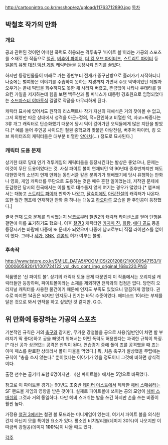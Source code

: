 http://cartoonintro.co.kr/msshop/ez/upload/11763712890.jpg
[[목차]]
== 박철호 작가의 만화 ==
=== 개요 ===
공과 관련된 것이면 어떠한 폭력도 허용되는 격투축구 '파이트 볼'이라는 가공의 스포츠를 소재로 한 작품으로 [[철권]], [[버추어 파이터]], [[더 킹 오브 파이터즈]], [[스트리트 파이터]] 등 [[일본]]의 유명 [[대전 액션 게임]] 캐릭터들을 등장시켜 인기를 끌었다.

하지만 등장인물들이 미래로 가는 중반부터 전개가 중구난방으로 흘러가기 시작하더니 나중에는 벌여놓은 이야기를 수습하지 못하는 지경까지 가면서 주요 악역이었던 데빌과 오우거는 끝내 떡밥을 회수하지도 못한 채 사라져 버렸고, 뜬금없이 나타나 쿠데타를 일으킨 가일을 저지하는데 힘을 보탠 백두산과 폴 피닉스가 대통령 경호원으로 임명되었다는 [[소드마스터 야마토]]식 결말로 작품을 마무리하게 된다.

캐릭터 묘사에 있어서도 원작의 리스펙트나 작가 자신의 재해석은 거의 찾아볼 수 없고, 그저 외형만 따온 상태에서 성격을 아군=정의, 적=잔인하고 비열한 악, 자코=짜증나는 3류 개그 캐릭터로 단순화했기 때문에 당시 덕이 깊어가던 오덕들에게 많은 지탄을 받았다.[* 예를 들어 주인공 사이드인 철권 중학교와 맞붙은 아랑전설, 버추어 파이터, 킹 오브 파이터즈의 캐릭터들은 대부분 비열한 [[양아치]](...) 정도로 묘사된다.]

=== 캐릭터 도용 문제 ===
상기한 대로 당대 인기 격투게임의 캐릭터들을 등장시킨다는 발상은 좋았으나, 문제는 이것이 무단 도용이었다는 것. 사실 파이트 볼이 연재되던 약 90년대 중후반까지만 해도 대한민국의 소년지 연재 만화는 동인서클 같은 분위기가 팽배했기에 당시 유행하는 만화나 영화, 게임 캐릭터를 무단으로 도용하는 것은 매우 흔한 일이었는데, 저작권 문제에 둔감했던 당시의 한국에서는 이를 별로 대수롭지 않게 여기는 경우가 많았다.[* 챔프에서는 대놓고 [[스트리트 파이터]] 만화가 나왔고, [[달숙이]]에도 [[아랑전설]]의 캐릭터가 나온다. 또한 월간 챔프에 연재하던 만화 중 하나는 대놓고 [[하오마루]] 모습을 한 주인공이 등장했다.]

결국 연재 도중 문제를 의식했는지 [[남코]]로부터 [[철권2]]의 캐릭터 라이센스를 얻어 단행본 겉면에 이를 표기하기도 했으나, 이후 [[철권3]] 캐릭터인 [[카자마 진]], [[화랑]], [[에디 골드]] 등을 등장시키는 바람에 나중에 또 문제가 되었으며 나중에 남코로부터 직접 라이선스를 얻어야 했다. 그러나 [[세가]], [[SNK]], [[캡콤]]의 허가 여부는 불명.

=== 후속작 ===
http://www.tstore.co.kr/SMILE_DATA5/PCOMICS/201208/21/0000547153/1/0000605820/1/1001724122_vol_dvc_cont_img_original_168x220.PNG

작품명은 '신 파이트 볼'. 상기의 캐릭터 도용 문제 때문인지 이 작품에서는 오리지널 캐릭터들만 등장하며, 파이트볼이라는 소재를 제외하면 전작과의 접점은 없다. 당연히 오리지널 캐릭터를 사용한 물건이기 때문에 인지도 부족도 있었으니 깔끔하게 망했다. 권수로 따지면 14권은 되지만 인지도나 인기는 바닥 수준이었다. 에피소드 1이라는 부제를 달은 것으로 봐서 연작을 하고 싶었던 것 같지만. G.G.

== 위 만화에 등장하는 가공의 스포츠 ==
기본적인 규칙은 거의 [[축구]]와 같지만, 무거운 강철볼을 공으로 사용(일반인이 차면 발 부러지기 딱 좋다)하고 공을 빼앗기 위해서는 어떤 폭력도 허용한다는 과격한 규칙이 특징.[* 대신 공과 상관없는 공격은 반칙이 된다. 연습경기 중에 폴이 죠를 공격했을 때 죠는 이미 패스를 완료한 상태라서 폴이 파울을 먹었다.] 뭐, 처음 축구가 발상했을 무렵에는 규칙이 "총을 쏘지 않는다." 뿐이었다는 이야기가 있을 정도이니 그것에 비하면 상식적이다.

출전 선수는 골키퍼 포함 6명이지만, 《신 파이트볼》에서는 5명으로 바뀌었다. 

참고로 이 파이트볼 경기는 90년도 초중반 [[데이터 이스트]]에서 제작한 [[헤비 스매쉬]]라는 SF 핸드볼 게임의 영향을 받은 것이다. 실제로 파이트볼에 쓰이는 공의 모양이 [[헤비 스매쉬]]의 그것과 거의 동일하다. 다만 헤비 스매쉬는 발을 쓰긴 하지만 손을 쓰는 비중이 훨씬 높다.

가정용 [[철권 3]]에서는 철권 볼 모드라는 미니게임이 있는데, 여기서 파이트 볼을 의식한 건지 아닌지 모를 특이한 요소가 있다. 평소엔 비치발리볼(데미지 30%)이 나오지만 이따금씩 강철공(데미지 '''100%''')이 나올 때도 있다.

[[각주]]
